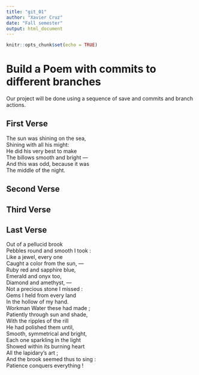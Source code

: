 ```yaml
---
title: "git_01"
author: "Xavier Cruz"
date: "Fall semester"
output: html_document
---
```


```r
knitr::opts_chunk$set(echo = TRUE)
```
# Build a Poem with commits to different branches
Our project will be done using a sequence of save and commits and branch actions.
<!-- Do not modify or change any text in "!--" bracketed areas such as this --- these are instructions to
you, if you change any of this the git program will notice it and compromise your git merging strategy !-->

## First Verse 
<!--Put the first five lines of a poem by Lewis Carrol in this section!-->

The sun was shining on the sea,  
Shining with all his might:  
He did his very best to make  
The billows smooth and bright —  
And this was odd, because it was  
The middle of the night. 


## Second Verse
<!--Put the first five lines of a poem by Robert Frost here!-->

## Third Verse
<!--Put the first two verses of The Walrus and the Carpenter here!-->

## Last Verse
<!--Put a short poem you created using chatGPT of 20 to 30 lines,here!-->

Out of a pellucid brook  
 Pebbles round and smooth I took :  
 Like a jewel, every one  
 Caught a color from the sun, —  
 Ruby red and sapphire blue,  
 Emerald and onyx too,  
 Diamond and amethyst, —  
 Not a precious stone I missed :  
 Gems I held from every land  
 In the hollow of my hand.  
 Workman Water these had made ;  
 Patiently through sun and shade,  
 With the ripples of the rill  
 He had polished them until,  
 Smooth, symmetrical and bright,  
 Each one sparkling in the light  
 Showed within its burning heart  
 All the lapidary’s art ;  
 And the brook seemed thus to sing :  
 Patience conquers everything !  
 